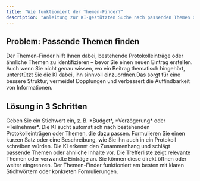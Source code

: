 ```yaml
---
title: "Wie funktioniert der Themen-Finder?"
description: "Anleitung zur KI-gestützten Suche nach passenden Themen oder Protokolleinträgen"
---
```


## Problem: Passende Themen finden

Der Themen-Finder hilft Ihnen dabei, bestehende Protokolleinträge oder ähnliche Themen zu identifizieren – bevor Sie einen neuen Eintrag erstellen.
Auch wenn Sie nicht genau wissen, wo ein Beitrag thematisch hingehört, unterstützt Sie die KI dabei, ihn sinnvoll einzuordnen.Das sorgt für eine bessere Struktur, vermeidet Dopplungen und verbessert die Auffindbarkeit von Informationen.

## Lösung in 3 Schritten

<Steps>
  <Step title="Begriff eingeben">
    Geben Sie ein Stichwort ein, z. B. *Budget*, *Verzögerung* oder *Teilnehmer*. Die KI sucht automatisch nach bestehenden Protokolleinträgen oder Themen, die dazu passen.
  </Step>
  <Step title="Eintrag beschreiben">
    Formulieren Sie einen kurzen Satz oder eine Beschreibung, wie Sie ihn auch in ein Protokoll schreiben würden. Die KI erkennt den Zusammenhang und schlägt passende Themen oder ähnliche Inhalte vor.
  </Step>
  <Step title="Ergebnisse prüfen">
    Die Trefferliste zeigt relevante Themen oder verwandte Einträge an. Sie können diese direkt öffnen oder weiter eingrenzen.
  </Step>
</Steps>

<Card title="→ Tipp" href="#">
Der Themen-Finder funktioniert am besten mit klaren Stichwörtern oder konkreten Formulierungen.
</Card> 
